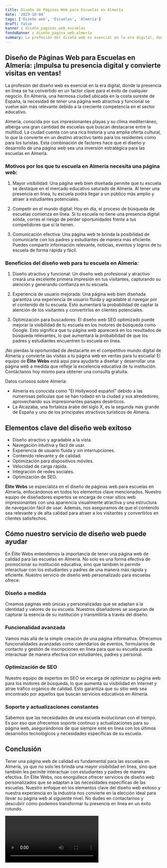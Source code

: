 ```yaml
---
title: Diseño de Páginas Web para Escuelas en Almería
date: '2023-10-04'
tags: ['Diseño web', 'Escuelas', 'Almería']
draft: false
banner : diseño_paginas_web_escuelas
fondoBanner : diseño_pagina_web_almería
summary: La profesión del diseño web es esencial en la era digital, donde la presencia en línea se ha convertido en un factor clave para el éxito de cualquier negocio. En Almería, una hermosa ciudad ubicada en la costa sureste de España, la necesidad de tener una página web atractiva y funcional se vuelve aún más relevante debido a la creciente competencia en el sector educativo.
---
```


## Diseño de Páginas Web para Escuelas en Almería: ¡Impulsa tu presencia digital y convierte visitas en ventas!

La profesión del diseño web es esencial en la era digital, donde la presencia en línea se ha convertido en un factor clave para el éxito de cualquier negocio. En Almería, una hermosa ciudad ubicada en la costa sureste de España, la necesidad de tener una página web atractiva y funcional se vuelve aún más relevante debido a la creciente competencia en el sector educativo.

Almería, conocida por sus impresionantes playas y su clima mediterráneo, alberga una gran cantidad de escuelas que buscan destacarse entre la multitud. La ciudad cuenta con una rica historia y una amplia oferta cultural, lo que la convierte en un destino atractivo tanto para los residentes como para los turistas. Esta combinación de factores hace que el diseño y desarrollo de una página web sea una inversión estratégica para las escuelas en Almería.

### Motivos por los que tu escuela en Almería necesita una página web:

1. Mayor visibilidad: Una página web bien diseñada permite que tu escuela se destaque en el mercado educativo saturado de Almería. Al tener una presencia en línea, tu escuela podrá llegar a un público más amplio y atraer a estudiantes potenciales.

2. Competir en el mundo digital: Hoy en día, el proceso de búsqueda de escuelas comienza en línea. Si tu escuela no tiene una presencia digital sólida, corres el riesgo de perder oportunidades frente a tus competidores que sí la tienen.

3. Comunicación efectiva: Una página web te brinda la posibilidad de comunicarte con los padres y estudiantes de manera más eficiente. Puedes compartir información relevante, noticias, eventos y logros de tu escuela de forma rápida y fácil.

### Beneficios del diseño web para tu escuela en Almería:

1. Diseño atractivo y funcional: Un diseño web profesional y atractivo creará una excelente primera impresión en tus visitantes, capturando su atención y generando confianza en tu escuela.

2. Experiencia de usuario mejorada: Una página web bien diseñada garantiza una experiencia de usuario fluida y agradable al navegar por el contenido de tu escuela. Esto aumentará la probabilidad de captar la atención de los visitantes y convertirlos en clientes potenciales.

3. Optimización para buscadores: El diseño web SEO optimizado puede mejorar la visibilidad de tu escuela en los motores de búsqueda como Google. Esto significa que tu página web aparecerá en los resultados de búsqueda relevantes, lo que aumentará la probabilidad de que los padres y estudiantes encuentren tu escuela en línea.

¡No pierdas la oportunidad de destacarte en el competitivo mundo digital de Almería y convierte las visitas a tu página web en ventas para tu escuela! El equipo de **Élite Webs** está aquí para ayudarte a diseñar y desarrollar una página web a medida que refleje la excelencia educativa de tu institución. Contáctanos hoy mismo para obtener una consulta gratuita.

Datos curiosos sobre Almería:
- Almería es conocida como "El Hollywood español" debido a las numerosas películas que se han rodado en la ciudad y sus alrededores, aprovechando sus impresionantes paisajes desérticos.
- La Alcazaba, una fortaleza árabe del siglo X, es la segunda más grande de España y uno de los principales atractivos turísticos de Almería.

<GifSeo />

<Cta />

## Elementos clave del diseño web exitoso

- Diseño atractivo y agradable a la vista.
- Navegación intuitiva y fácil de usar.
- Experiencia de usuario fluida y sin interrupciones.
- Contenido relevante y de calidad.
- Optimización para dispositivos móviles.
- Velocidad de carga rápida.
- Integración de redes sociales.
- Optimización de SEO.

**Élite Webs** se especializa en el diseño de páginas web para escuelas en Almería, enfocándonos en todos los elementos clave mencionados. Nuestro equipo de diseñadores expertos se encarga de crear sitios web impresionantes con una apariencia visualmente atractiva y una estructura de navegación fácil de usar. Además, nos aseguramos de que el contenido sea relevante y de alta calidad para atraer a los visitantes y convertirlos en clientes satisfechos.

## Cómo nuestro servicio de diseño web puede ayudar

En Élite Webs entendemos la importancia de tener una página web de calidad para las escuelas en Almería. No solo es una forma efectiva de promocionar su institución educativa, sino que también le permite interactuar con los estudiantes y padres de una manera más rápida y eficiente. Nuestro servicio de diseño web personalizado para escuelas ofrece:

### Diseño a medida
Creamos páginas web únicas y personalizadas que se adaptan a la identidad y valores de su escuela. Nuestros diseñadores se aseguran de capturar la esencia de su institución y transmitirla a través del diseño.

### Funcionalidad avanzada
Vamos más allá de la simple creación de una página informativa. Ofrecemos funcionalidades avanzadas como calendarios de eventos, formularios de contacto y gestión de inscripciones en línea para que su escuela pueda interactuar de manera efectiva con estudiantes, padres y personal.

### Optimización de SEO
Nuestro equipo de expertos en SEO se encarga de optimizar su página web para los motores de búsqueda, lo que aumenta su visibilidad en Internet y atrae tráfico orgánico de calidad. Esto garantiza que su sitio web sea encontrado por aquellos que buscan servicios educativos en Almería.

### Soporte y actualizaciones constantes
Sabemos que las necesidades de una escuela evolucionan con el tiempo. Es por eso que ofrecemos soporte continuo y actualizaciones para su página web, asegurándonos de que siempre esté en línea con los últimos desarrollos tecnológicos y necesidades específicas de su escuela.

## Conclusión

Tener una página web de calidad es fundamental para las escuelas en Almería, ya que no solo les brinda una mayor visibilidad en línea, sino que también les permite interactuar con estudiantes y padres de manera efectiva. En Élite Webs, nos enorgullece ofrecer servicios de diseño web personalizados que se adaptan a las necesidades específicas de las escuelas. Nuestro enfoque en los elementos clave del diseño web exitoso y nuestra experiencia en la industria nos convierte en la elección ideal para llevar su página web al siguiente nivel. No dudes en contactarnos y descubrir cómo podemos transformar tu presencia en línea en un éxito rotundo.

<Video />

<CtaBot job='Escuelas' city='Almería'/>

<Gmaps query='Almería+españa+maps' />